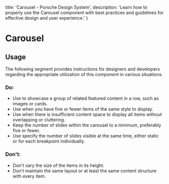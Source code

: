 
  title: 'Carousel - Porsche Design System',
  description: 'Learn how to properly use the Carousel component with best practices and guidelines for effective design and user experience.'
}

# Carousel <ComponentStatus tagName="p-carousel"></ComponentStatus>

<TableOfContents headings={[]} />

## Usage

The following segment provides instructions for designers and developers regarding the appropriate utilization of this
component in various situations.

### Do:

- Use to showcase a group of related featured content in a row, such as images or cards.
- Use when you have five or fewer items of the same style to display.
- Use when there is insufficient content space to display all items without overlapping or cluttering.
- Keep the number of slides within the carousel to a minimum, preferably five or fewer.
- Use specify the number of slides visible at the same time, either static or for each breakpoint individually.

### Don't:

- Don't vary the size of the items in its height.
- Don't maintain the same layout or at least the same content structure with every item.
